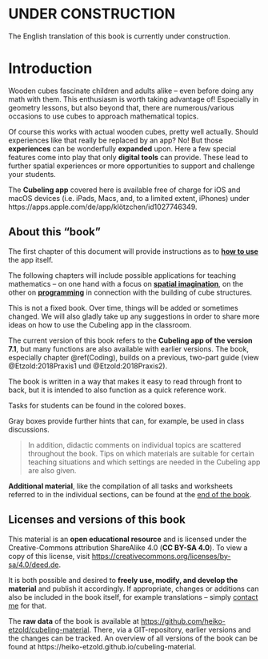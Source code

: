 # UNDER CONSTRUCTION {-}

The English translation of this book is currently under construction.

# Introduction {- #Einleitung}

Wooden cubes fascinate children and adults alike – even before doing any math with them. This enthusiasm is worth taking advantage of! Especially in geometry lessons, but also beyond that, there are numerous/various occasions to use cubes to approach mathematical topics.

Of course this works with actual wooden cubes, pretty well actually. Should experiences like that really be replaced by an app? No! But those **experiences** can be wonderfully **expanded** upon. Here a few special features come into play that only **digital tools** can provide. These lead to further spatial experiences or more opportunities to support and challenge your students.

The **Cubeling app** covered here is available free of charge for iOS and macOS devices (i.e. iPads, Macs, and, to a limited extent, iPhones) under https://apps.apple.com/de/app/klötzchen/id1027746349.

## About this "book" {-}

The first chapter of this document will provide instructions as to **[how to use](#bedienung-der-klötzchen-app)** the app itself.

The following chapters will include possible applications for teaching mathematics -- on one hand with a focus on **[spatial imagination](#Raumvorstellung)**, on the other on **[programming](#Coding)** in connection with the building of cube structures.  

This is not a fixed book. Over time, things will be added or sometimes changed. We will also gladly take up any suggestions in order to share more ideas on how to use the Cubeling app in the classroom. 

The current version of this book refers to the **Cubeling app of the version 7.1**, but many functions are also available with earlier versions. The book, especially chapter \@ref(Coding), builds on a previous, two-part guide (view @Etzold:2018Praxis1 und @Etzold:2018Praxis2).

The book is written in a way that makes it easy to read through front to back, but it is intended to also function as a quick reference work.

::: {.task}
Tasks for students can be found in the colored boxes. 
:::
    
::: {.hint}
Gray boxes provide further hints that can, for example, be used in class discussions.
:::


> In addition, didactic comments on individual topics are scattered throughout the book. Tips on which materials are suitable for certain teaching situations and which settings are needed in the Cubeling app are also given.


**Additional material**, like the compilation of all tasks and worksheets referred to in the individual sections, can be found at the [end of the book](#Material).

## Licenses and versions of this book {-}

This material is an **open educational resource** and is licensed under the Creative-Commons attribution ShareAlike 4.0 (**CC BY-SA 4.0**). To view a copy of this license, visit [https://creativecommons.org/licenses/by-sa/4.0/deed.de](https://creativecommons.org/licenses/by-sa/4.0/deed.de){target="_blank"}.

It is both possible and desired to **freely use, modify, and develop the material** and publish it accordingly. If appropriate, changes or additions can also be included in the book itself, for example translations -- simply [contact me](mailto:heiko.etzold@uni-potsdam.de) for that.

The **raw data** of the book is available at [https://github.com/heiko-etzold/cubeling-material](https://github.com/heiko-etzold/cubeling-material){target="_blank"}. There, via a GIT-repository, earlier versions and the changes can be tracked.
An overview of all versions of the book can be found at https://heiko-etzold.github.io/cubeling-material.
